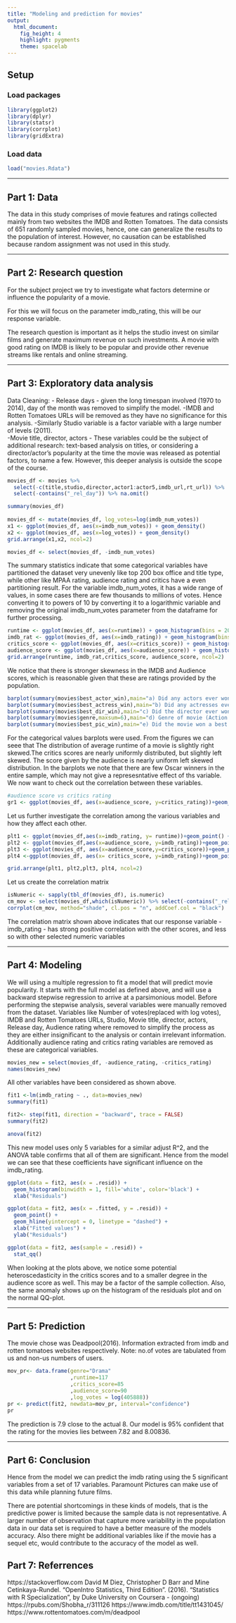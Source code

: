 ---
title: "Modeling and prediction for movies"
output: 
  html_document: 
    fig_height: 4
    highlight: pygments
    theme: spacelab
---

## Setup

### Load packages

```{r load-packages, message = FALSE}
library(ggplot2)
library(dplyr)
library(statsr)
library(corrplot)
library(gridExtra)
```

### Load data


```{r load-data}

load("movies.Rdata")

```



* * *

## Part 1: Data

The data in this study comprises of movie features and ratings collected mainly from two websites the IMDB and Rotten Tomatoes. The data consists of 651 randomly sampled movies, hence, one can generalize the results to the population of interest. However, no causation can be established because random assignment was not used in this study.



* * *

## Part 2: Research question

For the subject project we try to investigate what factors determine or influence the popularity of a movie.

For this we will focus on the parameter imdb_rating, this will be our response variable.

The research question is important as it helps the studio invest on similar films and generate maximum revenue on such investments. A movie with good rating on IMDB is likely to be popular and provide other revenue streams like rentals and online streaming. 


* * *

## Part 3: Exploratory data analysis

Data Cleaning:
- Release days - given the long timespan involved  (1970 to 2014), day of the month was removed to simplify the model.
-IMDB and Rotten Tomatoes URLs will be removed as they have no significance for this analysis.
-Similarly Studio variable is a factor variable with a large number of levels (2011).   
-Movie title, director, actors - These variables could be the subject of additional research: text-based analysis on titles, or considering a director/actor’s popularity at the time the movie was released as potential factors, to name a few. However, this deeper analysis is outside the scope of the course.

```{r}
movies_df <- movies %>%
  select(-c(title,studio,director,actor1:actor5,imdb_url,rt_url)) %>%
  select(-contains("_rel_day")) %>% na.omit()

summary(movies_df)
        
movies_df <- mutate(movies_df, log_votes=log(imdb_num_votes))
x1 <- ggplot(movies_df, aes(x=imdb_num_votes)) + geom_density()
x2 <- ggplot(movies_df, aes(x=log_votes)) + geom_density()
grid.arrange(x1,x2, ncol=2)

movies_df <- select(movies_df, -imdb_num_votes)

```
The summary statistics indicate that some categorical variables have partitioned the dataset very unevenly like top 200 box office and title type, while other like MPAA rating, audience rating and critics have a even partitioning result.
For the variable imdb_num_votes, it has a wide range of values, in some cases there are few thousands to millions of votes. Hence converting it to powers of 10 by converting it to a logarithmic variable and removing the original imdb_num_votes parameter from the dataframe for further processing.

```{r}

runtime <- ggplot(movies_df, aes(x=runtime)) + geom_histogram(bins = 20)
imdb_rat <- ggplot(movies_df, aes(x=imdb_rating)) + geom_histogram(bins = 20)
critics_score <- ggplot(movies_df, aes(x=critics_score)) + geom_histogram(bins = 20)
audience_score <- ggplot(movies_df, aes(x=audience_score)) + geom_histogram(bins = 20)
grid.arrange(runtime, imdb_rat,critics_score, audience_score, ncol=2)

```

We notice that there is stronger skewness in the IMDB and Audience scores, which is reasonable given that these are ratings provided by the population.

```{r}

barplot(summary(movies$best_actor_win),main="a) Did any actors ever won an Oscar (no, yes)")
barplot(summary(movies$best_actress_win),main="b) Did any actresses ever won an Oscar (no, yes)") 
barplot(summary(movies$best_dir_win),main="c) Did the director ever won an Oscar (no, yes)") 
barplot(summary(movies$genre,maxsum=6),main="d) Genre of movie (Action & Adventure, Comedy, Documentary, Drama, Horror, Mystery & Suspense, Other")
barplot(summary(movies$best_pic_win),main="e) Did the movie won a best picture Oscar (no, yes)")

```

For the categorical values barplots were used. From the figures we can seee that The distribution of average runtime of a movie is slightly right skewed.The critics scores are nearly uniformly distributed, but slightly left skewed. The score given by the audience is nearly uniform left skewed distribution. In the barplots we note that there are few Oscar winners in the entire sample, which may not give a represesntative effect of ths variable. We now want to check out the correlation between these variables.


```{r}
#audience score vs critics rating
gr1 <- ggplot(movies_df, aes(x=audience_score, y=critics_rating))+geom_boxplot()+ ggtitle("Audience score vs. Critics rating")

```

Let us further investigate the correlation among the various variables and how they affect each other.

```{r}
plt1 <- ggplot(movies_df,aes(x=imdb_rating, y= runtime))+geom_point() + stat_smooth(method = "lm", evel=0.95)+ggtitle("runtime vs imdb rating")
plt2 <- ggplot(movies_df,aes(x=audience_score, y=imdb_rating))+geom_point() + stat_smooth(method = "lm", level=0.95)+ggtitle("imdb rating vs audience score")
plt3 <- ggplot(movies_df, aes(x=audience_score,y=critics_score))+geom_point()+stat_smooth(method="lm", level=0.95)+ggtitle("critics_score vs audience_score")
plt4 <-ggplot(movies_df, aes(x= critics_score, y=imdb_rating))+geom_point()+stat_smooth(method="lm", level=0.95) + ggtitle("imdb_rating vs critics_score")

grid.arrange(plt1, plt2,plt3, plt4, ncol=2)

```

Let us create the correlation matrix

```{r}

isNumeric <- sapply(tbl_df(movies_df), is.numeric)
cm_mov <- select(movies_df,which(isNumeric)) %>% select(-contains("_rel_")) %>% cor(use = "complete.obs")
corrplot(cm_mov, method="shade", cl.pos = "n", addCoef.col = "black")

```

The correlation matrix shown above indicates that our response variable - imdb_rating - has strong positive correlation with the other scores, and less so with other selected numeric variables

* * *

## Part 4: Modeling

We will using a multiple regression to fit a model that will predict movie popularity. It starts with the full model as defined above, and will use a backward stepwise regression to arrive at a parsimonious model. Before performing the stepwise analysis, several variables were manually removed from the dataset. 
Variables like Number of votes(replaced with log votes), IMDB and Rotten Tomatoes URLs, Studio, Movie title, director, actors, Release day, Audience rating  where removed to simplify the process as they are either insignificant to the analysis or contain irrelevant information.
Additionally audience rating and critics rating variables are removed as these are categorical variables.

```{r}
movies_new = select(movies_df, -audience_rating, -critics_rating)
names(movies_new)

```
All other variables have been considered as shown above. 

```{r}
fit1 <-lm(imdb_rating ~ ., data=movies_new)
summary(fit1)

fit2<- step(fit1, direction = "backward", trace = FALSE)
summary(fit2)

anova(fit2)

```

This new model uses only 5 variables for a similar adjust R^2, and the ANOVA table confirms that all of them are significant.
Hence from the model we can see that these coefficients have significant influence on the imdb_rating.



```{r}
ggplot(data = fit2, aes(x = .resid)) +
  geom_histogram(binwidth = 1, fill='white', color='black') +
  xlab("Residuals")

ggplot(data = fit2, aes(x = .fitted, y = .resid)) +
  geom_point() +
  geom_hline(yintercept = 0, linetype = "dashed") +
  xlab("Fitted values") +
  ylab("Residuals")

ggplot(data = fit2, aes(sample = .resid)) +
  stat_qq()

```

 
When looking at the plots above, we notice some potential heteroscedasticity in the critics scores and to a smaller degree in the audience score as well. This may be a factor of the sample collection.
Also, the same anomaly shows up on the histogram of the residuals plot and on the normal QQ-plot.

 
* * *

## Part 5: Prediction

The movie chose was Deadpool(2016).
Information extracted from imdb and rotten tomatoes websites respectively.
Note: no.of votes are tabulated from us and non-us numbers of users.

```{r}
mov_pr<- data.frame(genre="Drama"
                    ,runtime=117
                    ,critics_score=85
                    ,audience_score=90
                    ,log_votes = log(405888))
pr <- predict(fit2, newdata=mov_pr, interval="confidence")
pr

```

The prediction is 7.9 close to the actual 8. Our model is 95% confident that the rating for the movies lies between 7.82 and 8.00836.

* * *

## Part 6: Conclusion

Hence from the model we can predict the imdb rating using the 5 significant variables from a set of 17 variables. Paramount Pictures can make use of this data while planning future films.


There are potential shortcomings in these kinds of models, that is the predictive power is limited because the sample data is not representative. A larger number of observation that capture more variability in the population data in our data set is required to have a better measure of the models accuracy.
Also there might be additional variables like if the movie has a sequel etc, would contribute to the accuracy of the model as well.

## Part 7: Referrences

https://stackoverflow.com
David M Diez, Christopher D Barr and Mine Cetinkaya-Rundel. “OpenIntro Statistics, Third Edition”. (2016).
“Statistics with R Specialization”, by Duke University on Coursera - (ongoing)
https://rpubs.com/Shobha_r/311126
https://www.imdb.com/title/tt1431045/
https://www.rottentomatoes.com/m/deadpool
